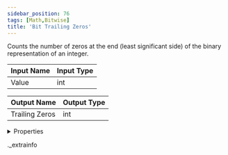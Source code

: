 ```yaml
---
sidebar_position: 76
tags: [Math,Bitwise]
title: 'Bit Trailing Zeros'
---
```


Counts the number of zeros at the end (least significant side) of the binary representation of an integer.



<IChip uuid="773d361e-3761-497b-9dec-b5e5313a5a2c" />

| Input Name | Input Type |
|-----------|-----------|
| Value | int |

| Output Name | Output Type |
|-----------|-----------|
| Trailing Zeros | int |


<details>
  <summary>Properties</summary>
  <div>
    <div>
    <table>
      <thead>
        <tr>
          <th>Room availability:</th>
          <th>Available everywhere</th>
        </tr>
        <tr>
          <th>Is beta required?</th>
          <th>No</th>
        </tr>
        <tr>
          <th>Is this chip a trolling risk?</th>
          <th>No</th>
        </tr>
        <tr>
          <th>Is this chip a role assignment risk?</th>
          <th>No</th>
        </tr>
        <tr>
          <th>Chip UUID</th>
          <th>773d361e-3761-497b-9dec-b5e5313a5a2c</th>
        </tr>
      </thead>
    </table>
    </div>
  </div>
</details>

._extrainfo